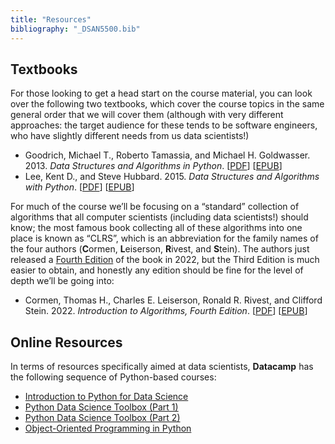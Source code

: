 ```yaml
---
title: "Resources"
bibliography: "_DSAN5500.bib"
---
```


## Textbooks

For those looking to get a head start on the course material, you can look over the following two textbooks, which cover the course topics in the same general order that we will cover them (although with very different approaches: the target audience for these tends to be software engineers, who have slightly different needs from us data scientists!)

* Goodrich, Michael T., Roberto Tamassia, and Michael H. Goldwasser. 2013. *Data Structures and Algorithms in Python*. [<a href='https://www.dropbox.com/scl/fi/y7w4at9q4alw7isgz1k41/Data-Structures-and-Algorithms-in-Python.pdf?rlkey=y87xdgfa6es0zlf42fpd3xffx&dl=1' target='_blank'>PDF</a>] [<a href='https://www.dropbox.com/scl/fi/r5edxs4cmy8ioqk2r59n3/Data-Structures-and-Algorithms-in-Python.epub?rlkey=ap5fm5kccw1tgcoly6eqv1gpv&dl=1' target='_blank'>EPUB</a>]
* Lee, Kent D., and Steve Hubbard. 2015. *Data Structures and Algorithms with Python*. [<a href='https://www.dropbox.com/scl/fi/2m560ys212krcj6eb6pve/Data-Structures-and-Algorithms-with-Python.pdf?rlkey=83stlforw6h1s1ykavgoooahd&dl=1' target='_blank'>PDF</a>] [<a href='https://www.dropbox.com/s/v5msmc0cs415l54/Data%20Structures%20and%20Algorithms%20with%20Python.epub?dl=1' target='_blank'>EPUB</a>]

For much of the course we'll be focusing on a "standard" collection of algorithms that all computer scientists (including data scientists!) should know; the most famous book collecting all of these algorithms into one place is known as "CLRS", which is an abbreviation for the family names of the four authors (**C**ormen, **L**eiserson, **R**ivest, and **S**tein). The authors just released a <a href='http://mitpress.mit.edu/9780262046305/introduction-to-algorithms/' target='_blank'>Fourth Edition</a> of the book in 2022, but the Third Edition is much easier to obtain, and honestly any edition should be fine for the level of depth we'll be going into:

* Cormen, Thomas H., Charles E. Leiserson, Ronald R. Rivest, and Clifford Stein. 2022. *Introduction to Algorithms, Fourth Edition*. [<a href='https://www.dropbox.com/scl/fi/478fp94zxliolzwnffonx/Thomas-H.-Cormen-Charles-E.-Leiserson-Ronald-L.-Rivest-Clifford-Stein-Introduction-to-Algorithms.pdf?rlkey=fvjjgtdf2eqd0q88z98tv1ypj&dl=1' target='_blank'>PDF</a>] [<a href='https://www.dropbox.com/scl/fi/sriymo3ps9fc9c8nrzt0o/Thomas-H.-Cormen-Charles-E.-Leiserson-Ronald-L.-Rivest-Clifford-Stein-Introduction-to-Algorithms.epub?rlkey=586adstobfust3xy4m1az9qgw&dl=1' target='_blank'>EPUB</a>]

## Online Resources

In terms of resources specifically aimed at data scientists, **Datacamp** has the following sequence of Python-based courses:

* <a href='https://www.datacamp.com/courses/intro-to-python-for-data-science' target='_blank'>Introduction to Python for Data Science</a>
* <a href='https://www.datacamp.com/courses/python-data-science-toolbox-part-1' target='_blank'>Python Data Science Toolbox (Part 1)</a>
* <a href='https://www.datacamp.com/courses/python-data-science-toolbox-part-2' target='_blank'>Python Data Science Toolbox (Part 2)</a>
* <a href='https://www.datacamp.com/courses/object-oriented-programming-in-python' target='_blank'>Object-Oriented Programming in Python</a>
